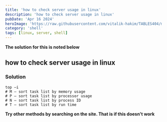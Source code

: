 ```yaml
---
title: 'how to check server usage in linux'
description: 'how to check server usage in linux'
pubDate: 'Apr 16 2024'
heroImage: 'https://raw.githubusercontent.com/vitalik-hakim/TABLES404/main/error_b/SHELL.jpg'
category: 'shell'
tags: [linux, server, shell]
---
```


**The solution for this is noted below**

## how to check server usage in linux

### Solution

```shell
top –i
# M – sort task list by memory usage
# P – sort task list by processor usage
# N – sort task list by process ID
# T – sort task list by run time
```

**Try other methods by searching on the site. That is if this doesn't work**
